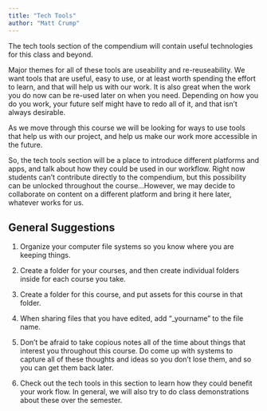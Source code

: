 ```yaml
---
title: "Tech Tools"
author: "Matt Crump"
---
```


The tech tools section of the compendium will contain useful technologies for this class and beyond.

Major themes for all of these tools are useability and re-reuseability. We want tools that are useful, easy to use, or at least worth spending the effort to learn, and that will help us with our work. It is also great when the work you do now can be re-used later on when you need. Depending on how you do you work, your future self might have to redo all of it, and that isn't always desirable.

As we move through this course we will be looking for ways to use tools that help us with our project, and help us make our work more accessible in the future.

So, the tech tools section will be a place to introduce different platforms and apps, and talk about how they could be used in our workflow. Right now students can't contribute directly to the compendium, but this possibility can be unlocked throughout the course...However, we may decide to collaborate on content on a different platform and bring it here later, whatever works for us.

## **General Suggestions**

1.  Organize your computer file systems so you know where you are keeping things.

2.  Create a folder for your courses, and then create individual folders inside for each course you take.

3.  Create a folder for this course, and put assets for this course in that folder.

4.  When sharing files that you have edited, add "\_yourname" to the file name.

5.  Don't be afraid to take copious notes all of the time about things that interest you throughout this course. Do come up with systems to capture all of these thoughts and ideas so you don't lose them, and so you can get them back later.

6.  Check out the tech tools in this section to learn how they could benefit your work flow. In general, we will also try to do class demonstrations about these over the semester.
